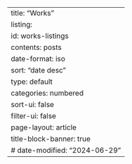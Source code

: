 ---
title: "Works"
listing:
  id: works-listings
  contents: posts
  date-format: iso
  sort: "date desc"
  type: default
  categories: numbered
  sort-ui: false
  filter-ui: false
page-layout: article
title-block-banner: true
# date-modified: "2024-06-29"
---